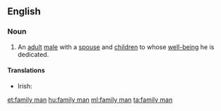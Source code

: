 ==English==

===Noun===
{{en-noun|family men}}

# An [[adult]] [[male]] with a [[spouse]] and [[children]] to whose [[well-being]] he is dedicated.

====Translations====
{{trans-top|adult male with a spouse and children to whose well-being he is dedicated}}
* Irish: {{t|ga|fear clainne}}
{{trans-mid}}
{{trans-bottom}}

[[et:family man]]
[[hu:family man]]
[[ml:family man]]
[[ta:family man]]